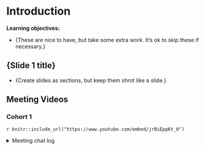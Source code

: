 # Introduction

**Learning objectives:**

- {These are nice to have, but take some extra work. It's ok to skip these if necessary.}

## {Slide 1 title}

- {Create slides as sections, but keep them shrot like a slide.}

## Meeting Videos

### Cohort 1

`r knitr::include_url("https://www.youtube.com/embed/jrBiEppKt_0")`

<details>
  <summary> Meeting chat log </summary>
  
```
```
</details>